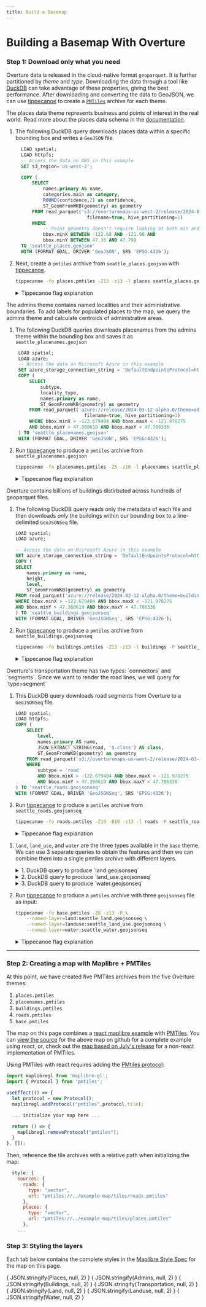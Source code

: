 ```yaml
---
title: Build a Basemap
---
```



# Building a Basemap With Overture

<Map></Map>

### Step 1: Download only what you need

Overture data is released in the cloud-native format `geoparquet`. It is further partitioned by *theme* and *type*. Downloading the data through a tool like [DuckDB](https://duckdb.org/) can take advantage of these properties, giving the best performance. After downloading and converting the data to GeoJSON, we can use [tippecanoe](https://github.com/felt/tippecanoe) to create a [`PMTiles`](https://github.com/protomaps/PMTiles) archive for each theme.

<Tabs queryString="theme-data" >

<!-- Places  -->
<TabItem value="places" label="Places" default>

The places data theme represents business and points of interest in the real world. Read more about the places data schema in the [documentation](https://docs.overturemaps.org/schema/reference/places/place).

1. The following DuckDB query downloads places data within a specific bounding box and writes a `GeoJSON` file.

    ```sql
      LOAD spatial;
      LOAD httpfs;
      -- Access the data on AWS in this example
      SET s3_region='us-west-2';

      COPY (
          SELECT
              names.primary AS name,
              categories.main as category,
              ROUND(confidence,2) as confidence,
              ST_GeomFromWKB(geometry) as geometry
          FROM read_parquet('s3://overturemaps-us-west-2/release/2024-03-12-alpha.0/theme=places/*/*',
                              filename=true, hive_partitioning=1)
          WHERE
              -- Point geometry doesn't require looking at both min and max:
              bbox.minX BETWEEN -122.68 AND -121.98 AND
              bbox.minY BETWEEN 47.36 AND 47.79)
      TO 'seattle_places.geojson'
      WITH (FORMAT GDAL, DRIVER 'GeoJSON', SRS 'EPSG:4326');
    ```

2. Next, create a `pmtiles` archive from `seattle_places.geojson` with [tippecanoe](https://github.com/felt/tippecanoe).

    ```bash
    tippecanoe -fo places.pmtiles -Z13 -z13 -l places seattle_places.geojson
    ```

    <details>
        <summary>Tippecanoe flag explanation</summary>

    - `-fo places.pmtiles` The output file will be places.pmtiles. It will be overwritten if it exists.
    - `-Z13` and `-z13` will produce a tileset starting at zoom 13 and going up to zoom 13 (only 1 zoom level).
    - `-l places` names the layer "places"

   </details>

</TabItem>

<!-- Placenames -->
<TabItem value="placenames" label="Placenames" default>
The admins theme contains named localities and their administrative boundaries. To add labels for populated places to the map, we query the admins theme and calculate centroids of administrative areas.

1. The following DuckDB queries downloads placenames from the admins theme within the bounding box and saves it as `seattle_placenames.geojson`

    ```sql
     LOAD spatial;
     LOAD azure;
     -- Access the data on Microsoft Azure in this example
     SET azure_storage_connection_string = 'DefaultEndpointsProtocol=https;AccountName=overturemapswestus2;AccountKey=;EndpointSuffix=core.windows.net';
     COPY (
         SELECT
             subtype,
             locality_type,
             names.primary as name,
             ST_GeomFromWKB(geometry) as geometry
         FROM read_parquet('azure://release/2024-03-12-alpha.0/theme=admins/type=locality/*',
                             filename=true, hive_partitioning=1)
         WHERE bbox.minX > -122.679404 AND bbox.maxX < -121.978275
         AND bbox.minY > 47.360619 AND bbox.maxY < 47.786336
     ) TO 'seattle_placenames.geojson'
     WITH (FORMAT GDAL, DRIVER 'GeoJSON', SRS 'EPSG:4326');
    ```

2. Run [tippecanoe](https://github.com/felt/tippecanoe) to produce a `pmtiles` archive from `seattle_placenames.geojson`

    ```bash
    tippecanoe -fo placenames.pmtiles -Z5 -z10 -l placenames seattle_placenames.geojson
    ```

    <details>
        <summary>Tippecanoe flag explanation</summary>

    - `-fo placenames.pmtiles` is our output file. It will be overwritten if it exists.
    - `-Z5` and `-z10` will produce a tileset starting at zoom 5 and going up to zoom 13.
    - `-l placenames` names the layer "placenames"

    </details>

</TabItem>

<!-- Buildings -->
<TabItem value="buildings" label="Buildings" default>

Overture contains billions of buildings distirbuted across hundreds of geoparquet files.

1. The following DuckDB query reads only the metadata of each file and then downloads *only* the buildings within our bounding box to a line-delimited `GeoJSONSeq` file.

    ```sql
    LOAD spatial;
    LOAD azure;

    -- Access the data on Microsoft Azure in this example
    SET azure_storage_connection_string = 'DefaultEndpointsProtocol=https;AccountName=overturemapswestus2;AccountKey=;EndpointSuffix=core.windows.net';
    COPY (
    SELECT
        names.primary as name,
        height,
        level,
        ST_GeomFromWKB(geometry) as geometry
    FROM read_parquet('azure://release/2024-03-12-alpha.0/theme=buildings/type=building/*', filename=true, hive_partitioning=1)
    WHERE bbox.minX > -122.679404 AND bbox.maxX < -121.978275
    AND bbox.minY > 47.360619 AND bbox.maxY < 47.786336
    ) TO 'seattle_buildings.geojsonseq'
    WITH (FORMAT GDAL, DRIVER 'GeoJSONSeq', SRS 'EPSG:4326');
    ```

2. Run [tippecanoe](https://github.com/felt/tippecanoe) to produce a `pmtiles` archive from `seattle_buildings.geojsonseq`

    ```bash
    tippecanoe -fo buildings.pmtiles -Z13 -z13 -l buildings -P seattle_buildings.geojsonseq
    ```

    <details>
        <summary>Tippecanoe flag explanation</summary>

    - `-fo buildings.pmtiles` is our output file. It will be overwritten if it exists.
    - `-Z13` and `-z13` will produce a tileset starting at zoom 13 and going up to zoom 13 (so only 1 zoom level).
    - `-l buildings` names the layer "buildings"
    - `-P` allows tippecanoe to read the file in parallel. Since we created a GeoJSON sequence file instead of a single GeoJSON Feature Collection, tippecanoe can process the input data more efficiently.

    </details>

</TabItem>

<!-- Roads -->

<TabItem value="roads" label="Roads" default>
Overture's transportation theme has two types: `connectors` and `segments`. Since we want to render the road lines, we will query for `type=segment`

1. This DuckDB query downloads road segments from Overture to a `GeoJSONSeq` file.
    ```sql
    LOAD spatial;
    LOAD httpfs;
    COPY (
        SELECT
            level,
            names.primary AS name,
            JSON_EXTRACT_STRING(road, '$.class') AS class,
            ST_GeomFromWKB(geometry) as geometry
        FROM read_parquet('s3://overturemaps-us-west-2/release/2024-03-12-alpha.0/theme=transportation/type=segment/*',filename=true, hive_partitioning=1)
        WHERE
            subtype = 'road'
            AND bbox.minX > -122.679404 AND bbox.maxX < -121.978275
            AND bbox.minY > 47.360619 AND bbox.maxY < 47.786336
    ) TO 'seattle_roads.geojsonseq'
    WITH (FORMAT GDAL, DRIVER 'GeoJSONSeq', SRS 'EPSG:4326');
    ```

2. Run [tippecanoe](https://github.com/felt/tippecanoe) to produce a `pmtiles` archive from `seattle_roads.geojsonseq`

    ```bash
    tippecanoe -fo roads.pmtiles -Z10 -B10 -z13 -l roads -P seattle_roads.geojsonseq
    ```

    <details>
        <summary>Tippecanoe flag explanation</summary>

    - `-fo roads.pmtiles` is our output file. It will be overwritten if it exists.
    - `-Z10` and `-z13` will produce a tileset starting at zoom 10 and going up to zoom 13.
    - `-B10` will ensure that all featuers are present from zoom level 10.
    - `-l roads` names the layer "roads"
    - `-P` allows tippecanoe to read the file in parallel. Since we created a GeoJSON sequence file instead of a single GeoJSON Feature Collection, tippecanoe can process the input data more efficiently.

    </details>

</TabItem>



<TabItem value="base" label="Base (Land, Land Use & Water)" default>

1. `land`, `land_use`, and `water` are the three types available in the `base` theme. We can use 3 separate queries to obtain the features and then we can combine them into a single pmtiles archive with different layers.


    <details>
        <summary>1. DuckDB query to produce `land.geojsonseq`</summary>

    ```sql
    LOAD spatial;
    LOAD httpfs;
    COPY (
    SELECT
        subtype,
        class,
        names.primary AS name,
        ST_GeomFromWKB(geometry) as geometry
    FROM read_parquet('s3://overturemaps-us-west-2/release/2024-03-12-alpha.0/theme=base/type=land/*',filename=true, hive_partitioning=1)
    WHERE
        bbox.minX > -122.679404 AND bbox.maxX < -121.978275
        AND bbox.minY > 47.360619 AND bbox.maxY < 47.786336
    )
    TO 'seattle_land.geojsonseq'
    WITH (FORMAT GDAL, DRIVER 'GeoJSONSeq', SRS 'EPSG:4326');
    ```

    </details>

    <details>
        <summary>2. DuckDB query to produce `land_use.geojsonseq`</summary>

    ```sql
    LOAD spatial;
    LOAD httpfs;
    COPY (
        SELECT
            subtype,
            class,
            names.primary AS name,
            surface,
            ST_GeomFromWKB(geometry) as geometry
        FROM read_parquet('s3://overturemaps-us-west-2/release/2024-03-12-alpha.0/theme=base/type=land_use/*',filename=true, hive_partitioning=1)
        WHERE
            bbox.minX > -122.679404 AND bbox.maxX < -121.978275
            AND bbox.minY > 47.360619 AND bbox.maxY < 47.786336
        )
    TO 'seattle_land_use.geojsonseq'
    WITH (FORMAT GDAL, DRIVER 'GeoJSONSeq', SRS 'EPSG:4326');
    ```

    </details>

    <details>
        <summary>3. DuckDB query to produce `water.geojsonseq`</summary>

    ```sql
    LOAD spatial;
    LOAD httpfs;
    COPY (
        SELECT
            subtype,
            class,
            names.primary AS name,
            ST_GeomFromWKB(geometry) as geometry
        FROM read_parquet('s3://overturemaps-us-west-2/release/2024-03-12-alpha.0/theme=base/type=water/*',filename=true, hive_partitioning=1)
        WHERE
            subtype in ('ocean', 'lake', 'pond', 'reservoir', 'river', 'stream', 'water', 'canal')
            AND bbox.minX > -123 AND bbox.maxX < -122
            AND bbox.minY > 47 AND bbox.maxY < 48
        )
    TO 'seattle_water.geojsonseq'
    WITH (FORMAT GDAL, DRIVER 'GeoJSONSeq', SRS 'EPSG:4326');
    ```

    Note: We use a slightly larger bounding box to capture the Ocean water polygons, too

    </details>

2. Run [tippecanoe](https://github.com/felt/tippecanoe) to produce a `pmtiles` archive with three `geojsonseq` file as input:

    ```bash
    tippecanoe -fo base.pmtiles -Z8 -z13 -P \
        --named-layer=land:seattle_land.geojsonseq \
        --named-layer=landuse:seattle_land_use.geojsonseq \
        --named-layer=water:seattle_water.geojsonseq
    ```

    <details>
        <summary>Tippecanoe flag explanation</summary>

    - `-fo tiles/base.pmtiles` is our output file. It will be overwritten if it exists.
    - `-Z8` and `-z13` will produce a tileset starting at zoom 8 going up to zoom 13.
    - `--named-layer=land:seattle_land.geojsonseq` creates the `land` layer from the contents of `seattle_land.geojson` (and similarly for the other files)
    - `-P` allows tippecanoe to read the file in parallel. Since we created a GeoJSON sequence file instead of a single GeoJSON Feature Collection, tippecanoe can process the input data more efficiently.

    </details>

</TabItem>

</Tabs>

<hr />

### Step 2: Creating a map with Maplibre + PMTiles
At this point, we have created five PMTiles archives from the five Overture themes:
1. `places.pmtiles`
2. `placenames.pmtiles`
3. `buildings.pmtiles`
4. `roads.pmtiles`
5. `base.pmtiles`

The map on this page combines a [react maplibre example](https://docs.maptiler.com/react/maplibre-gl-js/how-to-use-maplibre-gl-js/) with [PMTiles](https://codesandbox.io/s/black-dream-oycvf2?file=/src/App.js). You can [view the source](https://github.com/OvertureMaps/docs/blob/main/src/components/map.js) for the above map on github for a complete example using react, or, check out the [map based on July's release](https://labs.overturemaps.org/overture-with-daylight) for a non-react implementation of PMTiles.

Using PMTiles with react requires adding the [PMtiles protocol](https://docs.protomaps.com/pmtiles/maplibre):

```javascript
import maplibregl from 'maplibre-gl';
import { Protocol } from 'pmtiles';

useEffect(() => {
  let protocol = new Protocol();
  maplibregl.addProtocol("pmtiles",protocol.tile);

  ... initialize your map here ...

  return () => {
    maplibregl.removeProtocol("pmtiles");
  }
}, []);
```

Then, reference the tile archives with a relative path when initializing the map:

```javascript
  style: {
    sources: {
      roads: {
        type: "vector",
        url: "pmtiles://../example-map/tiles/roads.pmtiles"
      },
      places: {
        type: "vector",
        url: "pmtiles://../example-map/tiles/places.pmtiles"
      },
    ...
```

### Step 3: Styling the layers
Each tab below contains the complete styles in the [Maplibre Style Spec](https://maplibre.org/maplibre-style-spec/) for the map on this page.

<Tabs queryString="map-layer" >
<TabItem value="places" label="Places" default>
    <CodeBlock language="json">{ JSON.stringify(Places, null, 2) }</CodeBlock>
</TabItem>
<TabItem value="placenames" label="Placenames" default>
    <CodeBlock language="json">{ JSON.stringify(Admins, null, 2) }</CodeBlock>
</TabItem>
<TabItem value="buildings" label="Buildings" default>
    <CodeBlock language="json">{ JSON.stringify(Buildings, null, 2) }</CodeBlock>
</TabItem>
<TabItem value="roads" label="Roads" default>
    <CodeBlock language="json">{ JSON.stringify(Transportation, null, 2) }</CodeBlock>
</TabItem>
<TabItem value="land" label="Land" default>
    <CodeBlock language="json">{ JSON.stringify(Land, null, 2) }</CodeBlock>
</TabItem>
<TabItem value="landuse" label="Landuse" default>
    <CodeBlock language="json">{ JSON.stringify(Landuse, null, 2) }</CodeBlock>
</TabItem>
<TabItem value="water" label="Water" default>
    <CodeBlock language="json">{ JSON.stringify(Water, null, 2) }</CodeBlock>
</TabItem>
</Tabs>
